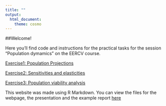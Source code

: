 ```yaml
---
title: ""
output:
  html_document:
    theme: cosmo
---
```


##Welcome!

Here you'll find code and instructions for the practical tasks for the session "Population dymamics" on the EERCV course. 

[Exercise1: Population Projections](Activity/PopulationProjection.html)  

[Exercise2: Sensitivities and elasticities](Activity/SensitivitiesAndElasticities.html)  

[Exercise3: Population viability analysis](Activity/PopulationViabilityAnalysis.html)  


This website was made using R Markdown. You can view the files for the webpage, the presentation and the example report [here](https://github.com/Fogelstrom/IntroToRMarkdown_BiostatIII_2018)
